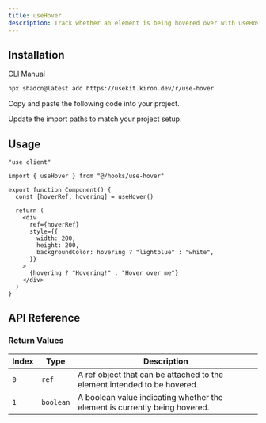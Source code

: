 ```yaml
---
title: useHover
description: Track whether an element is being hovered over with useHover.
---
```


<ComponentPreview name="use-hover-demo" />

## Installation

<Tabs defaultValue="cli">

<TabsList>
  <TabsTrigger value="cli">CLI</TabsTrigger>
  <TabsTrigger value="manual">Manual</TabsTrigger>
</TabsList>

<TabsContent value="cli">

```bash
npx shadcn@latest add https://usekit.kiron.dev/r/use-hover
```

</TabsContent>

<TabsContent value="manual">

<Steps>

<Step>Copy and paste the following code into your project.</Step>

<ComponentSource name="use-hover" />

<Step>Update the import paths to match your project setup.</Step>

</Steps>

</TabsContent>

</Tabs>

## Usage

```tsx {3, 6}
"use client"

import { useHover } from "@/hooks/use-hover"

export function Component() {
  const [hoverRef, hovering] = useHover()

  return (
    <div
      ref={hoverRef}
      style={{
        width: 200,
        height: 200,
        backgroundColor: hovering ? "lightblue" : "white",
      }}
    >
      {hovering ? "Hovering!" : "Hover over me"}
    </div>
  )
}
```

## API Reference

### Return Values

| Index | Type      | Description                                                                |
| ----- | --------- | -------------------------------------------------------------------------- |
| `0`   | `ref`     | A ref object that can be attached to the element intended to be hovered.   |
| `1`   | `boolean` | A boolean value indicating whether the element is currently being hovered. |
